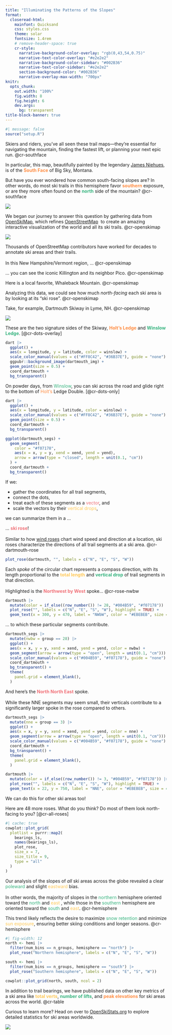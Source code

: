 ```yaml
---
title: "Illuminating the Patterns of the Slopes"
format: 
  closeread-html:
    mainfont: Quicksand
    css: styles.css
    theme: solar
    fontsize: 1.4rem
    # remove-header-space: true
    cr-style:
      narrative-background-color-overlay: "rgb(0,43,54,0.75)"
      narrative-text-color-overlay: "#e2e2e2"
      narrative-background-color-sidebar: "#002B36"
      narrative-text-color-sidebar: "#e2e2e2"
      section-background-color: "#002B36"
      narrative-overlay-max-width: "700px"
knitr:
  opts_chunk: 
    out.width: "100%"
    fig.width: 8
    fig.height: 6
    dev.args:
      bg: transparent      
title-block-banner: true
---
```


```r
#| message: false
source("setup.R")
```

:::{.cr-section}
Skiers and riders, you’ve all seen these trail maps—they're essential for navigating the mountain, finding the fastest lift, or planning your next epic run. @cr-southface

In particular, this map, beautifully painted by the legendary [James Niehues](https://en.wikipedia.org/wiki/James_Niehues), is of the <span style="color: #FF8C42;">**South Face**</span> of Big Sky, Montana.

But have you ever wondered how common south-facing slopes are? In other words, do most ski trails in this hemisphere favor <span style="color: #FF8C42;">**southern**</span> exposure, or are they more often found on the <span style="color: #36B37E;">**north**</span> side of the mountain?
@cr-southface

:::{#cr-southface}
![](images/south-face_big-sky.jpg)
:::
:::


::::{.cr-section layout="overlay-center"}
We began our journey to answer this question by gathering data from [OpenSkiMap](https://openskimap.org/), which refines [OpenStreetMap](https://www.openstreetmap.org/) 
to create an amazing interactive visualization of the world and all its ski trails. 
@cr-openskimap

:::{#cr-openskimap}
![](images/openskimap.png)
:::

Thousands of OpenStreetMap contributors have worked for decades to annotate ski areas and their trails.<br><br>
In this New Hampshire/Vermont region, ...
@cr-openskimap


... you can see the iconic Killington and its neighbor Pico. 
[@cr-openskimap]{scale-by="3" pan-to="97%, -50%"}

Here is a local favorite, Whaleback Mountain.
[@cr-openskimap]{scale-by="3" pan-to="-90%, -85%"}


Analyzing this data, we could see how much *north-facing* each ski area is by looking at its "ski rose".
@cr-openskimap

Take, for example, Dartmouth Skiway in Lyme, NH.
[@cr-openskimap]{scale-by="5" pan-to="-200%, 140%"}

:::{#cr-dartmouth-zoom}
![](images/dartmouth-zoom.gif)
:::

::::

::::{.cr-section}
These are the two signature sides of the Skiway, <span style="color: #FF8C42;">**Holt's Ledge**</span> and <span style="color: #36B37E;">**Winslow Ledge**</span>.
[@cr-dots-overlay]


:::{#cr-dots-overlay}
```r
dart |>
  ggplot() +
  aes(x = longitude, y = latitude, color = winslow) +
  scale_color_manual(values = c("#FF8C42", "#36B37E"), guide = "none") +
  ggpubr::background_image(dartmouth_img) +
  geom_point(size = 0.5) +
  coord_dartmouth +
  bg_transparent()
```
:::

On powder days, from <span style="color: #36B37E;">Winslow</span>, you can ski across the road
and glide right to the bottom of <span style="color: #FF8C42;">Holt's</span> Ledge Double.
[@cr-dots-only]

:::{#cr-dots-only}
```r
dart |>
  ggplot() +
  aes(x = longitude, y = latitude, color = winslow) +
  scale_color_manual(values = c("#FF8C42", "#36B37E"), guide = "none") +
  geom_point(size = 0.5) +
  coord_dartmouth +
  bg_transparent()
```
:::

:::{#cr-segments}
```r
ggplot(dartmouth_segs) +
  geom_segment(
    color = "#f07178",
    aes(x = x, y = y, xend = xend, yend = yend),
    arrow = arrow(type = "closed", length = unit(0.1, "cm"))
  ) +
  coord_dartmouth +
  bg_transparent()
```
:::

:::{focus-on="cr-segments"}
If we:

- gather the coordinates for all trail segments,
- connect the dots,
- treat each of these segments as a <span style="color: #f07178;">vector</span>, and
- scale the vectors by their <span style="color: #FFC857;">vertical drops</span>,

we can summarize them in a ...
:::

::::
<div style="--cr-narrative-sidebar-width: 3fr;">
::::{.cr-section}
... <span style="color: #f07178;">**ski rose**</span>!<br><br>
Similar to how [wind roses](https://en.wikipedia.org/wiki/Wind_rose) chart wind speed and direction at a location, ski roses characterize the directions of all trail segments at a ski area. 
@cr-dartmouth-rose


:::{#cr-dartmouth-rose}
```r
plot_rose(dartmouth, "", labels = c("N", "E", "S", "W"))
```
:::

Each *spoke* of the circular chart represents a compass direction, with its length proportional to the <span style="color: #FFC857;">**total length**</span> and <span style="color: #36B37E;">**vertical drop**</span> of trail segments in that direction.<br><br>
Highlighted is the <span style="color: #f07178;">**Northwest by West**</span> spoke...
@cr-rose-nwbw


:::{#cr-rose-nwbw}
```r
dartmouth |>
  mutate(color = if_else((row_number()) != 28, "#004B59", "#f07178")) |> 
  plot_rose("", labels = c("N", "E", "S", "W"), highlight = TRUE) +
  geom_text(x = 300, y = 470, label = "NWbW", color = "#EBEBEB", size = 4)
```
:::

:::{focus-on="cr-rose-nwbw"}
... to which these particular segments contribute.
```r
dartmouth_segs |>
  mutate(nwbw = group == 28) |>
  ggplot() +
  aes(x = x, y = y, xend = xend, yend = yend, color = nwbw) +
  geom_segment(arrow = arrow(type = "open", length = unit(0.1, "cm"))) +
  scale_color_manual(values = c("#004B59", "#f07178"), guide = "none") +
  coord_dartmouth +
  bg_transparent() +
  theme(
    panel.grid = element_blank(),
  ) 
```
:::

:::{focus-on="cr-rose-nne"}
And here's the <span style="color: #f07178;">**North North East**</span> spoke.<br><br>
While these NNE segments may seem small, their verticals contribute to a significantly larger spoke in the rose compared to others.
```r
dartmouth_segs |>
  mutate(nne = group == 3) |>
  ggplot() +
  aes(x = x, y = y, xend = xend, yend = yend, color = nne) +
  geom_segment(arrow = arrow(type = "open", length = unit(0.1, "cm"))) +
  scale_color_manual(values = c("#004B59", "#f07178"), guide = "none") +
  coord_dartmouth +
  bg_transparent() +
  theme(
    panel.grid = element_blank(),
  )
```
:::

:::{#cr-rose-nne}
```r
dartmouth |>
  mutate(color = if_else((row_number()) != 3, "#004B59", "#f07178")) |>
  plot_rose("", labels = c("N", "E", "S", "W"), highlight = TRUE) +
  geom_text(x = 22, y = 750, label = "NNE", color = "#EBEBEB", size = 4)
```
:::

:::{focus-on="cr-rose-nne" scale-by="0.001"}
We can do this for other ski areas too!
:::

::::
</div>


::::{.cr-section}

Here are 48 more roses.
What do you think?
Do most of them look north-facing to you?
[@cr-all-roses]

:::{#cr-all-roses}
```r
#| cache: true
cowplot::plot_grid(
  plotlist = purrr::map2(
    bearings_ls,
    names(bearings_ls),
    plot_rose,
    size_x = 7,
    size_title = 9,
    type = "all"
  )
)
```
:::

Our analysis of the slopes of *all* ski areas across the globe revealed a clear <span style="color: #36B37E;">poleward</span> and slight <span style="color: #FFC857;">eastward</span> bias.<br><br>
In other words, the majority of slopes in the <span style="color: #36B37E;">northern</span> hemisphere oriented toward the <span style="color: #36B37E;">north</span> and <span style="color: #FFC857;">east</span> ,
while those in the <span style="color: #36B37E;">southern</span> hemisphere are oriented toward the <span style="color: #36B37E;">south</span> and <span style="color: #FFC857;">east</span>.
@cr-hemisphere

This trend likely reflects the desire to maximize <span style="color: #36B37E;">snow retention</span> and minimize <span style="color: #FFC857;">sun exposure</span>, ensuring better skiing conditions and longer seasons.
@cr-hemisphere

:::{#cr-hemisphere}
```r
#| fig-width: 12
north <- hemi |> 
  filter(num_bins == n_groups, hemisphere == "north") |> 
  plot_rose("Northern hemisphere", labels = c("N", "E", "S", "W"))

south <- hemi |> 
  filter(num_bins == n_groups, hemisphere == "south") |> 
  plot_rose("Southern hemisphere", labels = c("N", "E", "S", "W"))

cowplot::plot_grid(north, south, ncol = 2)
```
:::

::::


:::{.cr-section layout="overlay-center"}
In addition to trail bearings, we have published data on other key metrics of a ski area like <span style="color: #FFC857;">**total verts**</span>, <span style="color: #36B37E;">**number of lifts**</span>, and <span style="color: #FF8C42;"> **peak elevations**</span> for ski areas across the world.
@cr-table

Curious to learn more? 
Head on over to [OpenSkiStats.org](https://openskistats.org/) to explore detailed statistics for ski areas worldwide.

:::{#cr-table}
![](images/table.png)
:::
:::
